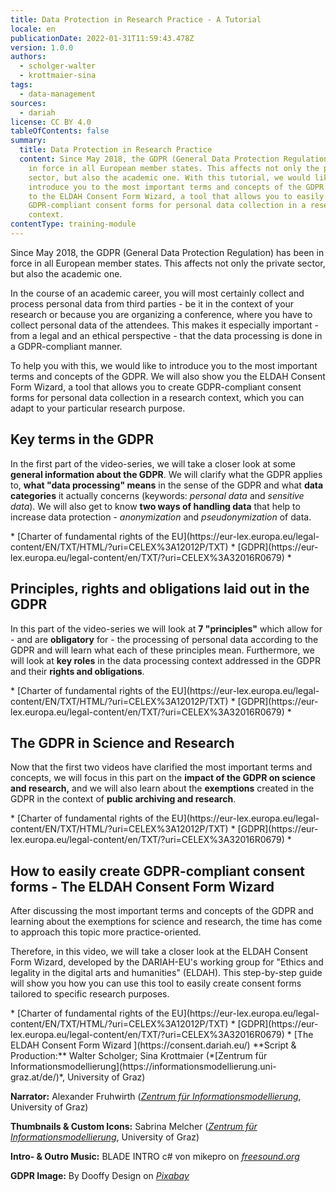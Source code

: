 ```yaml
---
title: Data Protection in Research Practice - A Tutorial
locale: en
publicationDate: 2022-01-31T11:59:43.478Z
version: 1.0.0
authors:
  - scholger-walter
  - krottmaier-sina
tags:
  - data-management
sources:
  - dariah
license: CC BY 4.0
tableOfContents: false
summary:
  title: Data Protection in Research Practice
  content: Since May 2018, the GDPR (General Data Protection Regulation) has been
    in force in all European member states. This affects not only the private
    sector, but also the academic one. With this tutorial, we would like to
    introduce you to the most important terms and concepts of the GDPR and also
    to the ELDAH Consent Form Wizard, a tool that allows you to easily create
    GDPR-compliant consent forms for personal data collection in a research
    context.
contentType: training-module
---
```

Since May 2018, the GDPR (General Data Protection Regulation) has been in force in all European member states. This affects not only the private sector, but also the academic one.

In the course of an academic career, you will most certainly collect and process personal data from third parties - be it in the context of your research or because you are organizing a conference, where you have to collect personal data of the attendees. This makes it especially important - from a legal and an ethical perspective - that the data processing is done in a GDPR-compliant manner.

To help you with this, we would like to introduce you to the most important terms and concepts of the GDPR. We will also show you the ELDAH Consent Form Wizard, a tool that allows you to create GDPR-compliant consent forms for personal data collection in a research context, which you can adapt to your particular research purpose.

## Key terms in the GDPR

In the first part of the video-series, we will take a closer look at some **general information about the GDPR**. We will clarify what the GDPR applies to, **what "data processing" means** in the sense of the GDPR and what **data categories** it actually concerns (keywords: *personal data* and *sensitive data*). We will also get to know **two ways of handling data** that help to increase data protection - *anonymization* and *pseudonymization* of data.

<VideoCard provider="youtube" id="m_YpSB6Sw08" title="Key terms of the GDPR" subtitle="Click here to view" image="images/ytthumbnail1.jpg" />

<Callout title="Useful material " kind="tip">
  * [Charter of fundamental rights of the EU](https://eur-lex.europa.eu/legal-content/EN/TXT/HTML/?uri=CELEX%3A12012P/TXT)
  * [GDPR](https://eur-lex.europa.eu/legal-content/en/TXT/?uri=CELEX%3A32016R0679)
  * <DownloadLink href="images/data-protection-in-research-practice-i-key-terms.pptx" title="Slides used in this video" />
</Callout>

## Principles, rights and obligations laid out in the GDPR

In this part of the video-series we will look at **7 "principles"** which allow for - and are **obligatory** for - the processing of personal data according to the GDPR and will learn what each of these principles mean. Furthermore, we will look at **key roles** in the data processing context addressed in the GDPR and their **rights and obligations**. *<DownloadLink href="images/data-protection-in-research-practice-ii-principles-rights-and-responsibilities.pptx" title="(Click here to download the slides used in the video) " />*

<VideoCard provider="youtube" id="SxnSk08Vnkg" title="Principles, rights and responsibilities " subtitle="Click here to view" image="images/ytthumbnail2.jpg" startTime="2" />

<Callout title="Useful material " kind="tip">
  * [Charter of fundamental rights of the EU](https://eur-lex.europa.eu/legal-content/EN/TXT/HTML/?uri=CELEX%3A12012P/TXT)
  * [GDPR](https://eur-lex.europa.eu/legal-content/en/TXT/?uri=CELEX%3A32016R0679)
  * <DownloadLink href="images/data-protection-in-research-practice-ii-principles-rights-and-responsibilities.pptx" title="Slides used in this video" />
</Callout>

## The GDPR in Science and Research

Now that the first two videos have clarified the most important terms and concepts, we will focus in this part on the **impact of the GDPR on science and research,** and we will also learn about the **exemptions** created in the GDPR in the context of **public archiving and research**. *<DownloadLink href="images/data-protection-in-research-practice-iii-the-gdpr-in-science-and-research-.pptx" title="(Click here to download the slides used in the video)" />*

<VideoCard provider="youtube" id="AcvF95VcXHY" title="The GDPR in science and research" subtitle="Click here to view" image="images/ytthumbnailiii.jpg" />

<Callout title="Useful material" kind="tip">
  * [Charter of fundamental rights of the EU](https://eur-lex.europa.eu/legal-content/EN/TXT/HTML/?uri=CELEX%3A12012P/TXT)
  * [GDPR](https://eur-lex.europa.eu/legal-content/en/TXT/?uri=CELEX%3A32016R0679)
  * <DownloadLink href="images/data-protection-in-research-practice-iii-the-gdpr-in-science-and-research-.pptx" title="Slides used in this video " />
</Callout>

## How to easily create GDPR-compliant consent forms - The ELDAH Consent Form Wizard

After discussing the most important terms and concepts of the GDPR and learning about the exemptions for science and research, the time has come to approach this topic more practice-oriented.

Therefore, in this video, we will take a closer look at the ELDAH Consent Form Wizard, developed by the DARIAH-EU's working group for "Ethics and legality in the digital arts and humanities" (ELDAH). This step-by-step guide will show you how you can use this tool to easily create consent forms tailored to specific research purposes.

<VideoCard provider="youtube" id="2DqkFEjoHXc" title="The ELDAH consent form wizard" subtitle="Click here to view" image="images/ytthumbnailiv.jpg" />

<Callout title="Useful material " kind="tip">
  * [Charter of fundamental rights of the EU](https://eur-lex.europa.eu/legal-content/EN/TXT/HTML/?uri=CELEX%3A12012P/TXT)
  * [GDPR](https://eur-lex.europa.eu/legal-content/en/TXT/?uri=CELEX%3A32016R0679)
  * [The ELDAH Consent Form Wizard ](https://consent.dariah.eu/)
</Callout>

<Callout title="Video-series details " kind="note">
  **Script & Production:**
  Walter Scholger; Sina Krottmaier (*[Zentrum für Informationsmodellierung](https://informationsmodellierung.uni-graz.at/de/)*, University of Graz)

  **Narrator:**
  Alexander Fruhwirth (*[Zentrum für Informationsmodellierung](https://informationsmodellierung.uni-graz.at/de/)*, University of Graz)

  **Thumbnails & Custom Icons:** Sabrina Melcher (*[Zentrum für Informationsmodellierung](https://informationsmodellierung.uni-graz.at/de/)*, University of Graz)

  **Intro- & Outro Music:** BLADE INTRO c# von mikepro on *[freesound.org ](https://freesound.org/people/mikepro/sounds/438921/)*

  **GDPR Image:** By Dooffy Design on *[Pixabay](https://pixabay.com/illustrations/gdpr-castle-protection-privacy-3285252/)*
</Callout>
